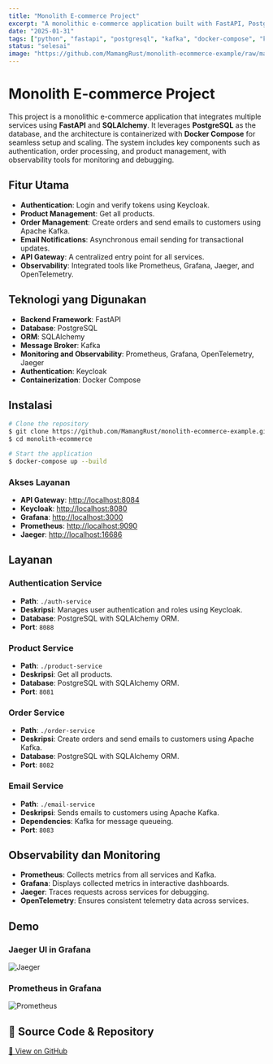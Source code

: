 ```yaml
---
title: "Monolith E-commerce Project"
excerpt: "A monolithic e-commerce application built with FastAPI, PostgreSQL, and Kafka."
date: "2025-01-31"
tags: ["python", "fastapi", "postgresql", "kafka", "docker-compose", "keycloak", "prometheus", "grafana", "opentelemetry", "jaeger"]
status: "selesai"
image: "https://github.com/MamangRust/monolith-ecommerce-example/raw/main/images/jaeger.png?raw=true"
---
```


# Monolith E-commerce Project

This project is a monolithic e-commerce application that integrates multiple services using **FastAPI** and **SQLAlchemy**. It leverages **PostgreSQL** as the database, and the architecture is containerized with **Docker Compose** for seamless setup and scaling. The system includes key components such as authentication, order processing, and product management, with observability tools for monitoring and debugging.

## Fitur Utama
- **Authentication**: Login and verify tokens using Keycloak.
- **Product Management**: Get all products.
- **Order Management**: Create orders and send emails to customers using Apache Kafka.
- **Email Notifications**: Asynchronous email sending for transactional updates.
- **API Gateway**: A centralized entry point for all services.
- **Observability**: Integrated tools like Prometheus, Grafana, Jaeger, and OpenTelemetry.

## Teknologi yang Digunakan
- **Backend Framework**: FastAPI
- **Database**: PostgreSQL
- **ORM**: SQLAlchemy
- **Message Broker**: Kafka
- **Monitoring and Observability**: Prometheus, Grafana, OpenTelemetry, Jaeger
- **Authentication**: Keycloak
- **Containerization**: Docker Compose

## Instalasi
```bash
# Clone the repository
$ git clone https://github.com/MamangRust/monolith-ecommerce-example.git
$ cd monolith-ecommerce

# Start the application
$ docker-compose up --build
```

### Akses Layanan
- **API Gateway**: [http://localhost:8084](http://localhost:8084)
- **Keycloak**: [http://localhost:8080](http://localhost:8080)
- **Grafana**: [http://localhost:3000](http://localhost:3000)
- **Prometheus**: [http://localhost:9090](http://localhost:9090)
- **Jaeger**: [http://localhost:16686](http://localhost:16686)

## Layanan
### Authentication Service
- **Path**: `./auth-service`
- **Deskripsi**: Manages user authentication and roles using Keycloak.
- **Database**: PostgreSQL with SQLAlchemy ORM.
- **Port**: `8088`

### Product Service
- **Path**: `./product-service`
- **Deskripsi**: Get all products.
- **Database**: PostgreSQL with SQLAlchemy ORM.
- **Port**: `8081`

### Order Service
- **Path**: `./order-service`
- **Deskripsi**: Create orders and send emails to customers using Apache Kafka.
- **Database**: PostgreSQL with SQLAlchemy ORM.
- **Port**: `8082`

### Email Service
- **Path**: `./email-service`
- **Deskripsi**: Sends emails to customers using Apache Kafka.
- **Dependencies**: Kafka for message queueing.
- **Port**: `8083`

## Observability dan Monitoring
- **Prometheus**: Collects metrics from all services and Kafka.
- **Grafana**: Displays collected metrics in interactive dashboards.
- **Jaeger**: Traces requests across services for debugging.
- **OpenTelemetry**: Ensures consistent telemetry data across services.

## Demo
### Jaeger UI in Grafana
![Jaeger](https://github.com/MamangRust/monolith-ecommerce-example/raw/main/images/jaeger.png?raw=true)

### Prometheus in Grafana
![Prometheus](https://github.com/MamangRust/monolith-ecommerce-example/blob/main/images/promethus.png?raw=true)


## 🔗 Source Code & Repository
[📌 View on GitHub](https://github.com/MamangRust/monolith-ecommerce-example)
